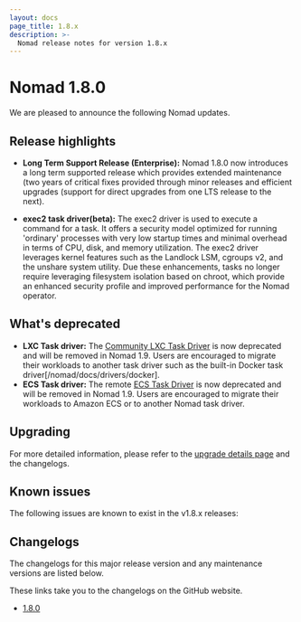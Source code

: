 ```yaml
---
layout: docs
page_title: 1.8.x
description: >-
  Nomad release notes for version 1.8.x
---
```


# Nomad 1.8.0

We are pleased to announce the following Nomad updates.

## Release highlights

- **Long Term Support Release (Enterprise):** Nomad 1.8.0 now introduces a long term supported release which provides extended maintenance (two years of critical fixes provided through minor releases and efficient upgrades (support for direct upgrades from one LTS release to the next). 

- **exec2 task driver(beta):** The exec2 driver is used to execute a command for a task. It offers a security model optimized for running 'ordinary' processes with very low startup times and minimal overhead in terms of CPU, disk, and memory utilization. The exec2 driver leverages kernel features such as the Landlock LSM, cgroups v2, and the unshare system utility. Due these enhancements, tasks no longer require leveraging filesystem isolation based on chroot, which provide an enhanced security profile and improved performance for the Nomad operator.



## What's deprecated

- **LXC Task driver:** The [Community LXC Task Driver](/nomad/plugins/drivers/community/lxc) is now deprecated and will be removed in Nomad 1.9. Users are encouraged to migrate their workloads to another task driver such as the built-in Docker task driver[/nomad/docs/drivers/docker]. 
- **ECS Task driver:** The remote [ECS Task Driver](https://developer.hashicorp.com/nomad/plugins/drivers/remote/ecs) is now deprecated and will be removed in Nomad 1.9. Users are encouraged to migrate their workloads to Amazon ECS or to another Nomad task driver. 

## Upgrading

For more detailed information, please refer to the [upgrade details page](/nomad/docs/upgrade/upgrade-specific) and the changelogs.

## Known issues

The following issues are known to exist in the v1.8.x releases:

## Changelogs

The changelogs for this major release version and any maintenance versions are listed below.

<Note> These links take you to the changelogs on the GitHub website. </Note>

- [1.8.0](https://github.com/hashicorp/nomad/releases/tag/v1.8.0)
